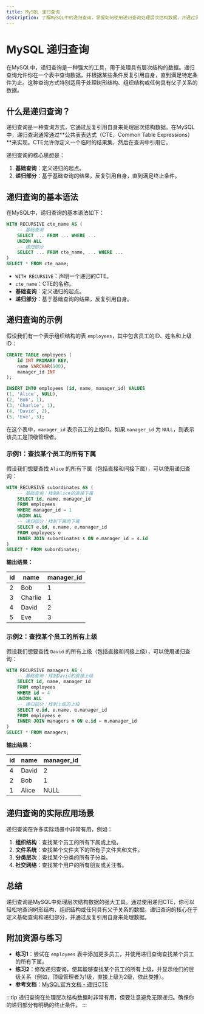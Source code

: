 ```yaml
---
title: MySQL 递归查询
description: 了解MySQL中的递归查询，掌握如何使用递归查询处理层次结构数据，并通过实际案例加深理解。
---
```


# MySQL 递归查询

在MySQL中，递归查询是一种强大的工具，用于处理具有层次结构的数据。递归查询允许你在一个表中查询数据，并根据某些条件反复引用自身，直到满足特定条件为止。这种查询方式特别适用于处理树形结构、组织结构或任何具有父子关系的数据。

## 什么是递归查询？

递归查询是一种查询方式，它通过反复引用自身来处理层次结构数据。在MySQL中，递归查询通常通过**公共表表达式（CTE，Common Table Expressions）**来实现。CTE允许你定义一个临时的结果集，然后在查询中引用它。

递归查询的核心思想是：
1. **基础查询**：定义递归的起点。
2. **递归部分**：基于基础查询的结果，反复引用自身，直到满足终止条件。

## 递归查询的基本语法

在MySQL中，递归查询的基本语法如下：

```sql
WITH RECURSIVE cte_name AS (
    -- 基础查询
    SELECT ... FROM ... WHERE ...
    UNION ALL
    -- 递归部分
    SELECT ... FROM cte_name, ... WHERE ...
)
SELECT * FROM cte_name;
```

- `WITH RECURSIVE`：声明一个递归的CTE。
- `cte_name`：CTE的名称。
- **基础查询**：定义递归的起点。
- **递归部分**：基于基础查询的结果，反复引用自身。

## 递归查询的示例

假设我们有一个表示组织结构的表 `employees`，其中包含员工的ID、姓名和上级ID：

```sql
CREATE TABLE employees (
    id INT PRIMARY KEY,
    name VARCHAR(100),
    manager_id INT
);

INSERT INTO employees (id, name, manager_id) VALUES
(1, 'Alice', NULL),
(2, 'Bob', 1),
(3, 'Charlie', 1),
(4, 'David', 2),
(5, 'Eve', 3);
```

在这个表中，`manager_id` 表示员工的上级ID。如果 `manager_id` 为 `NULL`，则表示该员工是顶级管理者。

### 示例1：查找某个员工的所有下属

假设我们想要查找 `Alice` 的所有下属（包括直接和间接下属），可以使用递归查询：

```sql
WITH RECURSIVE subordinates AS (
    -- 基础查询：找到Alice的直接下属
    SELECT id, name, manager_id
    FROM employees
    WHERE manager_id = 1
    UNION ALL
    -- 递归部分：找到下属的下属
    SELECT e.id, e.name, e.manager_id
    FROM employees e
    INNER JOIN subordinates s ON e.manager_id = s.id
)
SELECT * FROM subordinates;
```

**输出结果：**

| id  | name    | manager_id |
|-----|---------|------------|
| 2   | Bob     | 1          |
| 3   | Charlie | 1          |
| 4   | David   | 2          |
| 5   | Eve     | 3          |

### 示例2：查找某个员工的所有上级

假设我们想要查找 `David` 的所有上级（包括直接和间接上级），可以使用递归查询：

```sql
WITH RECURSIVE managers AS (
    -- 基础查询：找到David的直接上级
    SELECT id, name, manager_id
    FROM employees
    WHERE id = 4
    UNION ALL
    -- 递归部分：找到上级的上级
    SELECT e.id, e.name, e.manager_id
    FROM employees e
    INNER JOIN managers m ON e.id = m.manager_id
)
SELECT * FROM managers;
```

**输出结果：**

| id  | name  | manager_id |
|-----|-------|------------|
| 4   | David | 2          |
| 2   | Bob   | 1          |
| 1   | Alice | NULL       |

## 递归查询的实际应用场景

递归查询在许多实际场景中非常有用，例如：

1. **组织结构**：查找某个员工的所有下属或上级。
2. **文件系统**：查找某个文件夹下的所有子文件夹和文件。
3. **分类层次**：查找某个分类的所有子分类。
4. **社交网络**：查找某个用户的所有朋友或关注者。

## 总结

递归查询是MySQL中处理层次结构数据的强大工具。通过使用递归CTE，你可以轻松地查询树形结构、组织结构或任何具有父子关系的数据。递归查询的核心在于定义基础查询和递归部分，并通过反复引用自身来处理数据。

## 附加资源与练习

- **练习1**：尝试在 `employees` 表中添加更多员工，并使用递归查询查找某个员工的所有下属。
- **练习2**：修改递归查询，使其能够查找某个员工的所有上级，并显示他们的层级关系（例如，顶级管理者为1级，直接上级为2级，依此类推）。
- **参考文档**：[MySQL官方文档 - 递归CTE](https://dev.mysql.com/doc/refman/8.0/en/with.html)

:::tip
递归查询在处理层次结构数据时非常有用，但要注意避免无限递归。确保你的递归部分有明确的终止条件。
:::